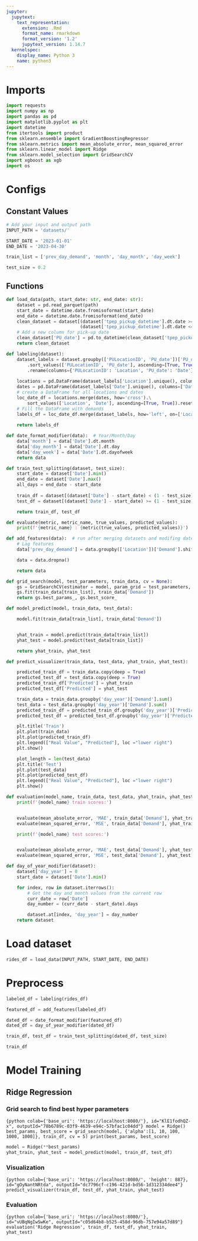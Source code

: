 ```yaml
---
jupyter:
  jupytext:
    text_representation:
      extension: .Rmd
      format_name: rmarkdown
      format_version: '1.2'
      jupytext_version: 1.14.7
  kernelspec:
    display_name: Python 3
    name: python3
---
```


<!-- #region id="8UTIGpTZZlOO" -->
# Imports
<!-- #endregion -->

```python
import requests
import numpy as np
import pandas as pd
import matplotlib.pyplot as plt
import datetime
from itertools import product
from sklearn.ensemble import GradientBoostingRegressor
from sklearn.metrics import mean_absolute_error, mean_squared_error
from sklearn.linear_model import Ridge
from sklearn.model_selection import GridSearchCV
import xgboost as xgb
import os
```

# Configs


## Constant Values

```python
# Add your input and output path
INPUT_PATH = 'datasets/'

START_DATE = '2023-01-01'
END_DATE = '2023-04-30'

train_list = ['prev_day_demand', 'month', 'day_month', 'day_week']

test_size = 0.2
```

<!-- #region id="rGhdilSeZosS" -->
## Functions
<!-- #endregion -->

```python
def load_data(path, start_date: str, end_date: str):
    dataset = pd.read_parquet(path) 
    start_date = datetime.date.fromisoformat(start_date)
    end_date = datetime.date.fromisoformat(end_date)
    clean_dataset = dataset[(dataset['tpep_pickup_datetime'].dt.date >= start_date) &
                            (dataset['tpep_pickup_datetime'].dt.date <= end_date)]
    # Add a new column for pick-up date
    clean_dataset['PU_date'] = pd.to_datetime(clean_dataset['tpep_pickup_datetime'].dt.date)
    return clean_dataset
```

```python
def labeling(dataset):
    dataset_labels = dataset.groupby(['PULocationID', 'PU_date'])['PU_date'].count().to_frame('Demand')\
        .sort_values(['PULocationID', 'PU_date'], ascending=[True, True]).reset_index()\
        .rename(columns={'PULocationID': 'Location', 'PU_date': 'Date'})
        
    locations = pd.DataFrame(dataset_labels['Location'].unique(), columns=['Location'])
    dates = pd.DataFrame(dataset_labels['Date'].unique(), columns=['Date'])
    # create a DataFrame for all locations and dates
    loc_date_df = locations.merge(dates, how='cross').\
        sort_values(['Location', 'Date'], ascending=[True, True]).reset_index(drop=True)
    # Fill the DataFrame with demands
    labels_df = loc_date_df.merge(dataset_labels, how='left', on=['Location', 'Date']).fillna(value=0)
    
    return labels_df
```

```python
def date_format_modifier(data):  # Year/Month/Day
    data['month'] = data['Date'].dt.month
    data['day_month'] = data['Date'].dt.day
    data['day_week'] = data['Date'].dt.dayofweek
    return data
```

```python
def train_test_splitting(dataset, test_size):
    start_date = dataset['Date'].min()
    end_date = dataset['Date'].max()
    all_days = end_date - start_date
    
    train_df = dataset[(dataset['Date'] - start_date) < (1 - test_size) * all_days]
    test_df = dataset[(dataset['Date'] - start_date) >= (1 - test_size) * all_days]

    return train_df, test_df
```

```python
def evaluate(metric, metric_name, true_values, predicted_values):
    print(f'{metric_name} : {metric(true_values, predicted_values)}')
```

```python
def add_features(data):  # run after merging datasets and modifing date
    # Lag features
    data['prev_day_demand'] = data.groupby(['Location'])['Demand'].shift(1)

    data = data.dropna()

    return data
```

```python
def grid_search(model, test_parameters, train_data, cv = None):
    gs = GridSearchCV(estimator = model, param_grid = test_parameters, scoring = 'neg_root_mean_squared_error', cv = cv, n_jobs = -1)
    gs.fit(train_data[train_list], train_data['Demand'])
    return gs.best_params_, gs.best_score_
```

```python
def model_predict(model, train_data, test_data):

    model.fit(train_data[train_list], train_data['Demand'])


    yhat_train = model.predict(train_data[train_list])
    yhat_test = model.predict(test_data[train_list])

    return yhat_train, yhat_test
```

```python
def predict_visualizer(train_data, test_data, yhat_train, yhat_test):

    predicted_train_df = train_data.copy(deep = True)
    predicted_test_df = test_data.copy(deep = True)
    predicted_train_df['Predicted'] = yhat_train
    predicted_test_df['Predicted'] = yhat_test

    train_data = train_data.groupby('day_year')['Demand'].sum()
    test_data = test_data.groupby('day_year')['Demand'].sum()
    predicted_train_df = predicted_train_df.groupby('day_year')['Predicted'].sum()
    predicted_test_df = predicted_test_df.groupby('day_year')['Predicted'].sum()

    plt.title('Train')
    plt.plot(train_data)
    plt.plot(predicted_train_df)
    plt.legend(["Real Value", "Predicted"], loc ="lower right")
    plt.show()

    plot_length = len(test_data)
    plt.title('Test')
    plt.plot(test_data)
    plt.plot(predicted_test_df)
    plt.legend(["Real Value", "Predicted"], loc ="lower right")
    plt.show()
```

```python
def evaluation(model_name, train_data, test_data, yhat_train, yhat_test):
    print(f'{model_name} train scores:')


    evaluate(mean_absolute_error, 'MAE', train_data['Demand'], yhat_train)
    evaluate(mean_squared_error, 'MSE', train_data['Demand'], yhat_train)

    print(f'{model_name} test scores:')


    evaluate(mean_absolute_error, 'MAE', test_data['Demand'], yhat_test)
    evaluate(mean_squared_error, 'MSE', test_data['Demand'], yhat_test)

```

```python
def day_of_year_modifier(dataset):
    dataset['day_year'] = 0
    start_date = dataset['Date'].min()

    for index, row in dataset.iterrows():
        # Get the day and month values from the current row
        curr_date = row['Date']
        day_number = (curr_date - start_date).days

        dataset.at[index, 'day_year'] = day_number
    return dataset
```

# Load dataset

```python
rides_df = load_data(INPUT_PATH, START_DATE, END_DATE)
```

<!-- #region id="X2ES_CY6-fb5" -->
# Preprocess
<!-- #endregion -->

```python
labeled_df = labeling(rides_df)
```

```python
featured_df = add_features(labeled_df)
```

```python
dated_df = date_format_modifier(featured_df)
dated_df = day_of_year_modifier(dated_df)
```

```python
train_df, test_df = train_test_splitting(dated_df, test_size)
```

```python
train_df
```

# Model Training

<!-- #region id="PxYfxyCHz_Z3" -->
## **Ridge Regression**
<!-- #endregion -->

<!-- #region id="CJn4YIBtKcL_" -->
### Grid search to find best hyper parameters
<!-- #endregion -->

```{python colab={'base_uri': 'https://localhost:8080/'}, id="KlE1fodhQZ-x", outputId="78b6789c-03f9-4639-e94c-57bfac1c04dd"}
model = Ridge()
best_params, best_score = grid_search(model, {'alpha':[1, 10, 100, 1000, 1000]}, train_df, cv = 5)
print(best_params, best_score)
```

```python
model = Ridge(**best_params)
yhat_train, yhat_test = model_predict(model, train_df, test_df)
```

<!-- #region id="jJYHtg2oRqvS" -->
### Visualization
<!-- #endregion -->

```{python colab={'base_uri': 'https://localhost:8080/', 'height': 887}, id="gOyNantNRtda", outputId="dc7796cf-c196-421d-bd56-1d312334dee4"}
predict_visualizer(train_df, test_df, yhat_train, yhat_test)
```

<!-- #region id="RBsqB5hnSuPP" -->
### Evaluation
<!-- #endregion -->

```{python colab={'base_uri': 'https://localhost:8080/'}, id="vUBqNgIwSwKe", outputId="c05d64b8-b525-458d-96db-757e94a57d89"}
evaluation('Ridge Regression', train_df, test_df, yhat_train, yhat_test)
```
